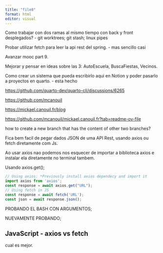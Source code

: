 ```yaml
---
title: "file8"
format: html
editor: visual
---
```



Como trabajar con dos ramas al mismo tiempo con back y front desplegados? - git worktrees; git stash; linux pipes


Probar utilizar fetch para leer la api rest del spring. - mas sencillo casi


Avanzar mooc part 9.


Mejorar y pensar en ideas sobre las 3: AutoEscuela, BuscaFiestas, Vecinos.


Como crear un sistema que pueda escribirlo aqui en Notion y poder pasarlo a proyectos en quarto. - esta hecho


[https://github.com/quarto-dev/quarto-cli/discussions/6265](https://github.com/quarto-dev/quarto-cli/discussions/6265)


[https://github.com/mcanouil](https://github.com/mcanouil) 


[https://mickael.canouil.fr/blog](https://mickael.canouil.fr/blog) 


[https://github.com/mcanouil/mickael.canouil.fr?tab=readme-ov-file](https://github.com/mcanouil/mickael.canouil.fr?tab=readme-ov-file)


how to create a new branch that has the content of other two branches?


Fica bem facil de pegar dados JSON de uma API Rest, usando axios ou fetch diretamente com Js.


Ao usar axios nao podemos nos esquecer de importar a biblioteca axios e instalar ela diretamente no terminal tambem.


Usando axios.get();


```javascript
// Using axios: *Previously install axios dependecy and import it
import axios from 'axios';
const response = await axios.get("URL");
// Using fetch in JS
const response = await fetch('URL');
const json = await response.json();
```


PROBANDO EL BASH CON ARGUMENTOS;


NUEVAMENTE PROBANDO;


## JavaScript - axios vs fetch

cual es mejor.

